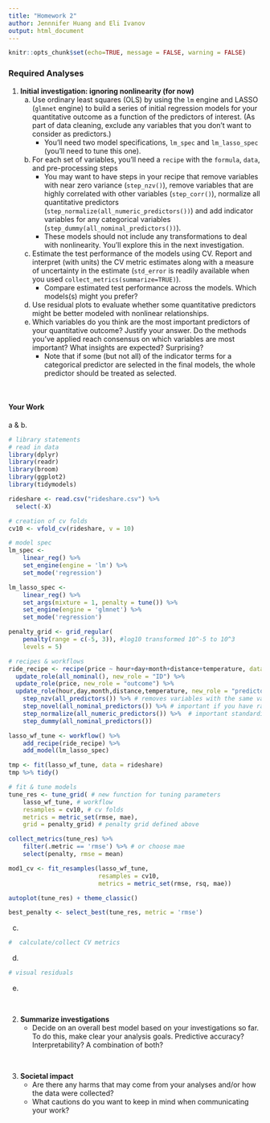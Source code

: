 ```yaml
---
title: "Homework 2"
author: Jennnifer Huang and Eli Ivanov
output: html_document
---
```



```r
knitr::opts_chunk$set(echo=TRUE, message = FALSE, warning = FALSE)
```

### Required Analyses {-}

1. **Initial investigation: ignoring nonlinearity (for now)**
    a. Use ordinary least squares (OLS) by using the `lm` engine and LASSO (`glmnet` engine) to build  a series of initial regression models for your quantitative outcome as a function of the predictors of interest. (As part of data cleaning, exclude any variables that you don't want to consider as predictors.)
        - You'll need two model specifications, `lm_spec` and `lm_lasso_spec` (you'll need to tune this one).
    b. For each set of variables, you'll need a `recipe` with the `formula`, `data`, and pre-processing steps
        - You may want to have steps in your recipe that remove variables with near zero variance (`step_nzv()`), remove variables that are highly correlated with other variables (`step_corr()`), normalize all quantitative predictors (`step_normalize(all_numeric_predictors())`) and add indicator variables for any categorical variables (`step_dummy(all_nominal_predictors())`).
        - These models should not include any transformations to deal with nonlinearity. You'll explore this in the next investigation.
    c. Estimate the test performance of the models using CV. Report and interpret (with units) the CV metric estimates along with a measure of uncertainty in the estimate (`std_error` is readily available when you used `collect_metrics(summarize=TRUE)`).
        - Compare estimated test performance across the models. Which models(s) might you prefer?
    d. Use residual plots to evaluate whether some quantitative predictors might be better modeled with nonlinear relationships.
    e. Which variables do you think are the most important predictors of your quantitative outcome? Justify your answer. Do the methods you've applied reach consensus on which variables are most important? What insights are expected? Surprising?
        - Note that if some (but not all) of the indicator terms for a categorical predictor are selected in the final models, the whole predictor should be treated as selected.

<br>

#### Your Work {-}

a & b.

```r
# library statements 
# read in data
library(dplyr)
library(readr)
library(broom)
library(ggplot2)
library(tidymodels)

rideshare <- read.csv("rideshare.csv") %>% 
  select(-X)

```

```r
# creation of cv folds
cv10 <- vfold_cv(rideshare, v = 10)
```

```r
# model spec
lm_spec <-
    linear_reg() %>%
    set_engine(engine = 'lm') %>%
    set_mode('regression')

lm_lasso_spec <-
    linear_reg() %>%
    set_args(mixture = 1, penalty = tune()) %>%
    set_engine(engine = 'glmnet') %>%
    set_mode('regression')

penalty_grid <- grid_regular(
    penalty(range = c(-5, 3)), #log10 transformed 10^-5 to 10^3
    levels = 5)

```

```r
# recipes & workflows
ride_recipe <- recipe(price ~ hour+day+month+distance+temperature, data = rideshare) %>%
  update_role(all_nominal(), new_role = "ID") %>%
  update_role(price, new_role = "outcome") %>%
  update_role(hour,day,month,distance,temperature, new_role = "predictor") %>%
    step_nzv(all_predictors()) %>% # removes variables with the same value
    step_novel(all_nominal_predictors()) %>% # important if you have rare categorical variables
    step_normalize(all_numeric_predictors()) %>%  # important standardization step for LASSO
    step_dummy(all_nominal_predictors())

lasso_wf_tune <- workflow() %>%
    add_recipe(ride_recipe) %>%
    add_model(lm_lasso_spec)

tmp <- fit(lasso_wf_tune, data = rideshare)
tmp %>% tidy()
```

```r
# fit & tune models
tune_res <- tune_grid( # new function for tuning parameters
    lasso_wf_tune, # workflow
    resamples = cv10, # cv folds
    metrics = metric_set(rmse, mae),
    grid = penalty_grid) # penalty grid defined above

collect_metrics(tune_res) %>%
    filter(.metric == 'rmse') %>% # or choose mae
    select(penalty, rmse = mean)

mod1_cv <- fit_resamples(lasso_wf_tune,
                         resamples = cv10,
                         metrics = metric_set(rmse, rsq, mae))

autoplot(tune_res) + theme_classic()

best_penalty <- select_best(tune_res, metric = 'rmse')
```

c.

```r
#  calculate/collect CV metrics

```

 
d.

```r
# visual residuals

```

e.

<br>

2. **Summarize investigations**
    - Decide on an overall best model based on your investigations so far. To do this, make clear your analysis goals. Predictive accuracy? Interpretability? A combination of both?



<br>

3. **Societal impact**
    - Are there any harms that may come from your analyses and/or how the data were collected?
    - What cautions do you want to keep in mind when communicating your work?


